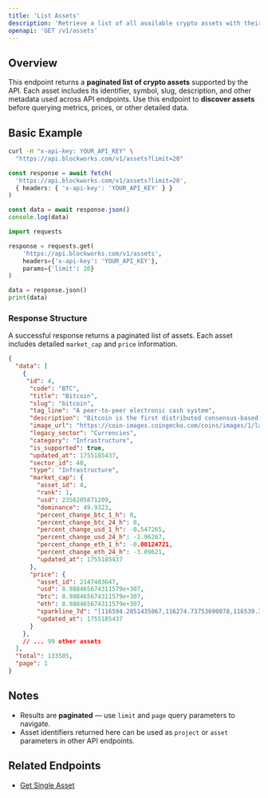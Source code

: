 ```yaml
---
title: 'List Assets'
description: 'Retrieve a list of all available crypto assets with their key metadata'
openapi: 'GET /v1/assets'
---
```


## Overview

This endpoint returns a **paginated list of crypto assets** supported by the API.
Each asset includes its identifier, symbol, slug, description, and other metadata used across API endpoints.
Use this endpoint to **discover assets** before querying metrics, prices, or other detailed data.

## Basic Example

<CodeGroup>

```bash cURL
curl -H "x-api-key: YOUR_API_KEY" \
  "https://api.blockworks.com/v1/assets?limit=20"
```

```typescript TypeScript
const response = await fetch(
  'https://api.blockworks.com/v1/assets?limit=20',
  { headers: { 'x-api-key': 'YOUR_API_KEY' } }
)

const data = await response.json()
console.log(data)
```

```python Python
import requests

response = requests.get(
    'https://api.blockworks.com/v1/assets',
    headers={'x-api-key': 'YOUR_API_KEY'},
    params={'limit': 20}
)

data = response.json()
print(data)
```

</CodeGroup>

### Response Structure

A successful response returns a paginated list of assets.  Each asset includes detailed `market_cap` and `price` information.

```json
{
  "data": [
    {
     "id": 4,
      "code": "BTC",
      "title": "Bitcoin",
      "slug": "bitcoin",
      "tag_line": "A peer-to-peer electronic cash system",
      "description": "Bitcoin is the first distributed consensus-based, censorship-resistant, permissionless, peer-to-peer payment settlement network with a provably scarce, programmable, native currency. Bitcoin (BTC), the native asset of the Bitcoin blockchain, is the world's first digital currency without a central bank or administrator. The Bitcoin network is an emergent decentralized monetary institution that exists through the interplay between full nodes, miners, and developers. It is set by a social contract that is created and opted into by the users of the network and hardened through game theory and cryptography. Bitcoin is the first, oldest, and largest cryptocurrency in the world.",
      "image_url": "https://coin-images.coingecko.com/coins/images/1/large/bitcoin.png?1696501400",
      "legacy_sector": "Currencies",
      "category": "Infrastructure",
      "is_supported": true,
      "updated_at": 1755185437,
      "sector_id": 40,
      "type": "Infrastructure",
      "market_cap": {
        "asset_id": 4,
        "rank": 1,
        "usd": 2356205871209,
        "dominance": 49.9323,
        "percent_change_btc_1_h": 0,
        "percent_change_btc_24_h": 0,
        "percent_change_usd_1_h": -0.547265,
        "percent_change_usd_24_h": -1.96267,
        "percent_change_eth_1_h": -0.00124721,
        "percent_change_eth_24_h": -3.09621,
        "updated_at": 1755185437
      },
      "price": {
        "asset_id": 2147483647,
        "usd": 8.988465674311579e+307,
        "btc": 8.988465674311579e+307,
        "eth": 8.988465674311579e+307,
        "sparkline_7d": "[116594.2851435067,116274.73753690078,116539.36847358629,116351.84111129945,120911.85757179689]",
        "updated_at": 1755185437
      }
    },
    // ... 99 other assets
  ],
  "total": 133505,
  "page": 1
}
```

## Notes

- Results are **paginated** — use `limit` and `page` query parameters to navigate.
- Asset identifiers returned here can be used as `project` or `asset` parameters in other API endpoints.

## Related Endpoints

- [Get Single Asset](/api-reference/assets/get-single)
